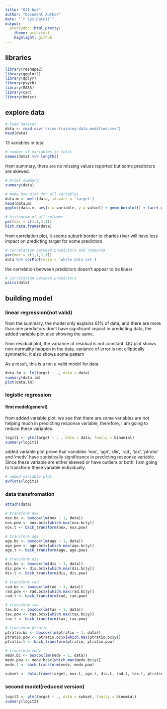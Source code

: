```yaml
---
title: "621-hw3"
author: "Document Author"
date: "`r Sys.Date()`"
output:
  prettydoc::html_pretty:
    theme: architect
    highlight: github
---
```

## libraries
```r
library(reshape2)
library(ggplot2)
library(dplyr)
library(psych)
library(MASS)
library(car)
library(Hmisc)
```

## explore data
```r
# load dataset
data <- read.csv('crime-training-data_modified.csv')
head(data)
```
13 variables in total
```r
# number of variables in total
names(data) %>% length()
```
from summary, there are no missing values reported but some predictors are skewed.
```r
# brief summary
summary(data)
```


```r
# make box plot for all variables
data.m <- melt(data, id.vars = 'target')
head(data.m)
ggplot(data.m, aes(x = variable, y = value)) + geom_boxplot() + facet_wrap(~ variable, scales = 'free')
```
```r
# histogram of all columns
par(mar = c(1,1,1,1))
hist.data.frame(data)
```

from correlation plot, it seems suburb border to charles river will have less impact on predicting target for some predictors
```r
# correlation between predictors and response
par(mar = c(1,1,1,1))
data %>% corPlot(main = 'whole data set')
```

the correlation between predictors doesn't appear to be linear
```r
# correlation between predictors
pairs(data)
```

## building model

### linear regression(not valid)

from the summary, the model only explains 61% of data, and there are more than one predictors don't have significant impact in predicting data, the added variable plot also showing the same.

from residual plot, the variance of residual is not constant. QQ plot shows non-normality happen in the data. variance of error is not elliptically symmetric, it also shows some pattern

As a result, this is a not a valid model for data
```r
data.lm <- lm(target ~ ., data = data)
summary(data.lm)
plot(data.lm)
```

### logistic regression

#### first model(general)
from added variable plot, we see that there are some variables are not helping much in predicting response variable, therefore, I am going to reduce these variables.

```r
logit1 <- glm(target ~ . , data = data, family = binomial)
summary(logit1)
```
added variable plot prove that variables 'nox', 'age', 'dis', 'rad', 'tax', 'ptratio' and 'medv' have statistically significance in predicting response variable. Since these variable are either skewed or have outliers or both. I am going to transform these variable individually.
```r
# added variable plot
avPlots(logit1)
```

### data transfromation

```r
attach(data)

# transform nox
nox.bc <- boxcox(lm(nox ~ 1, data))
nox.pow <- nox.bc$x[which.max(nox.bc$y)]
nox.t <- back_transform(nox, nox.pow)

# transform age
age.bc <- boxcox(lm(age ~ 1, data))
age.pow <- age.bc$x[which.max(age.bc$y)]
age.t <- back_transform(age, age.pow)

# transform dis
dis.bc <- boxcox(lm(dis ~ 1, data))
dis.pow <- dis.bc$x[which.max(dis.bc$y)]
dis.t <- back_transform(dis, dis.pow)

# transform rad
rad.bc <- boxcox(lm(rad ~ 1, data))
rad.pow <- rad.bc$x[which.max(rad.bc$y)]
rad.t <- back_transform(rad, rad.pow)

# transform tax
tax.bc <- boxcox(lm(tax ~ 1, data))
tax.pow <- tax.bc$x[which.max(tax.bc$y)]
tax.t <- back_transform(tax, tax.pow)

# transform ptratio
ptratio.bc <- boxcox(lm(ptratio ~ 1, data))
ptratio.pow <- ptratio.bc$x[which.max(ptratio.bc$y)]
ptratio.t <- back_transform(ptratio, ptratio.pow)

# transform medv
medv.bc <- boxcox(lm(medv ~ 1, data))
medv.pow <- medv.bc$x[which.max(medv.bc$y)]
medv.t <- back_transform(medv, medv.pow)

subset <- data.frame(target, nox.t, age.t, dis.t, rad.t, tax.t, ptratio.t, medv.t)
```

### second model(reduced version)
```r
logit2 <- glm(target ~ ., data = subset, family = binomial)
summary(logit2)
```

